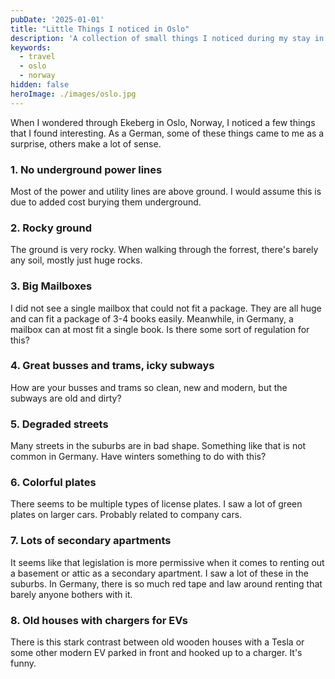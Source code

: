 ```yaml
---
pubDate: '2025-01-01'
title: "Little Things I noticed in Oslo"
description: 'A collection of small things I noticed during my stay in Oslo.'
keywords:
  - travel
  - oslo
  - norway
hidden: false
heroImage: ./images/oslo.jpg
---
```


When I wondered through Ekeberg in Oslo, Norway, I noticed a few things that I found interesting. As a German, some of these things came to me as a surprise, others make a lot of sense.

### 1. No underground power lines
Most of the power and utility lines are above ground. I would assume this is due to added cost burying them underground.

### 2. Rocky ground
The ground is very rocky. When walking through the forrest, there's barely any soil, mostly just huge rocks.

### 3. Big Mailboxes
I did not see a single mailbox that could not fit a package. They are all huge and can fit a package of 3-4 books easily. Meanwhile, in Germany, a mailbox can at most fit a single book. Is there some sort of regulation for this?

### 4. Great busses and trams, icky subways
How are your busses and trams so clean, new and modern, but the subways are old and dirty?

### 5. Degraded streets
Many streets in the suburbs are in bad shape. Something like that is not common in Germany. Have winters something to do with this?

### 6. Colorful plates
There seems to be multiple types of license plates. I saw a lot of green plates on larger cars. Probably related to company cars.

### 7. Lots of secondary apartments
It seems like that legislation is more permissive when it comes to renting out a basement or attic as a secondary apartment. I saw a lot of these in the suburbs. In Germany, there is so much red tape and law around renting that barely anyone bothers with it.

### 8. Old houses with chargers for EVs
There is this stark contrast between old wooden houses with a Tesla or some other modern EV parked in front and hooked up to a charger. It's funny.
